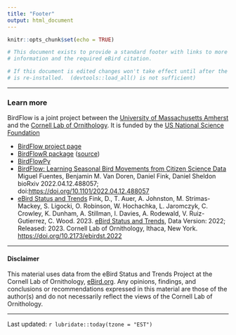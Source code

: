 ```yaml
---
title: "Footer"
output: html_document
---
```


```r
knitr::opts_chunk$set(echo = TRUE)

# This document exists to provide a standard footer with links to more
# information and the required eBird citation.

# If this document is edited changes won't take effect until after the package
# is re-installed.  (devtools::load_all() is not sufficient)

```

----

### Learn more

BirdFlow is a joint project between the 
[University of Massachusetts Amherst](https://www.cics.umass.edu/) and 
the [Cornell Lab of Ornithology](https://www.birds.cornell.edu/home/). 
It is funded by the [US National Science Foundation](https://www.nsf.gov/)

- [BirdFlow project page](https://birdflow-science.github.io/)  
- [BirdFlowR package](https://birdflow-science.github.io/BirdFlowR/) ([source](https://github.com/birdflow-science/BirdFlowR))
- [BirdFlowPy](https://github.com/birdflow-science/BirdFlowPy)
- [BirdFlow: Learning Seasonal Bird Movements from Citizen Science Data](https://www.biorxiv.org/content/10.1101/2022.04.12.488057v1) 
  Miguel Fuentes, Benjamin M. Van Doren, Daniel Fink, Daniel Sheldon 
  bioRxiv 2022.04.12.488057; 
  doi:[https://doi.org/10.1101/2022.04.12.488057](https://doi.org/10.1101/2022.04.12.488057)
- [eBird Status and Trends]( https://ebird.org/science/status-and-trends) 
  Fink, D., T. Auer, A. Johnston, M. Strimas-Mackey, S. Ligocki, O. Robinson, 
  W. Hochachka, L. Jaromczyk, C. Crowley, K. Dunham, A. Stillman, I. Davies, 
  A. Rodewald, V. Ruiz-Gutierrez, C. Wood. 2023.
  [eBird Status and Trends]( https://ebird.org/science/status-and-trends), 
  Data Version: 2022; Released: 2023. Cornell Lab of
  Ornithology, Ithaca, New York. 
  [https://doi.org/10.2173/ebirdst.2022](https://doi.org/10.2173/ebirdst.2022)

----

#### Disclaimer
This material uses data from the eBird Status and Trends Project at the Cornell
Lab of Ornithology, [eBird.org](eBird.org). 
Any opinions, findings, and conclusions or 
recommendations expressed in this material are those of the author(s) and do 
not necessarily reflect the views of the Cornell Lab of Ornithology.

----

Last updated: `r lubridate::today(tzone = "EST")`
